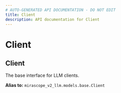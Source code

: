 ```yaml
---
# AUTO-GENERATED API DOCUMENTATION - DO NOT EDIT
title: Client
description: API documentation for Client
---
```


# Client

## <ApiType type="Alias" path="models/Client" symbolName="Client" /> Client

The base interface for LLM clients.


**Alias to:** `mirascope_v2_llm.models.base.Client`
